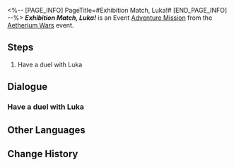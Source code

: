 <%-- [PAGE_INFO]
PageTitle=#Exhibition Match, Luka!#
[END_PAGE_INFO] --%>
{{Stub|Dialogue.}}
{{Mission Infobox
|id            = 8014145
|title         = 
|image         = <!--Mission Exhibition Match, Luka!.png-->
|type          = Adventure
|event_name    = Aetherium Wars
|chapter       = 
|requirements  = {{subst:void|<!--Unknown: {"Type":"Manual"}-->}}
|summary       = <!--official mission summary from Fate's Atlas-->
|characters    = Luka; Trailblazer
|startLocation = [[Jarilo-VI]] - [[Old Weapon Testing Ground]]
|world         = Jarilo-VI
|area          = Old Weapon Testing Ground
|prev          = 
|next          = 
|rewards       = 
}}
'''''Exhibition Match, Luka!''''' is an Event [[Adventure Mission]] from the [[Aetherium Wars]] event.

==Steps==
# Have a duel with Luka

<!--
==Gameplay Notes==

--><!--
==Trial Character==

-->
==Dialogue==
{{Stub Dialogue}}
===Have a duel with Luka{{subst:void|<!--801414501-->}}===
{{Mission Description|type=adventure|location=Old Weapon Testing Ground|The core gameplay loop behind Aetherium Wars is "dueling." Challenge different players and show your true strength!}}
{{Dialogue Start}}
:{{tx}}
{{Dialogue End}}

==Other Languages==
{{Other Languages
|en   = Exhibition Match, Luka!
|zhs  = 表演赛！卢卡
|zht  = 表演賽！盧卡
|ja   = エキシビションマッチ！ルカ
|ko   = 시범 경기! 루카
|es   = Encuentro de exhibición: Luka
|fr   = Rencontre amicale&nbsp;: Luka&nbsp;!
|ru   = Показательный матч! Лука!
|th   = แมตช์กระชับมิตร! Luka
|vi   = Giải Biểu Diễn! Luka
|de   = Schaukampf, Luka!
|id   = Pertandingan Ekshibisi, Luka!
|pt   = Batalha de Exibição, Luka!
}}

==Change History==
{{Change History|1.4}}
